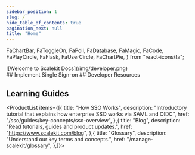 ```yaml
---
sidebar_position: 1
slug: /
hide_table_of_contents: true
pagination_next: null
title: "Home"
---
```


  FaChartBar,
  FaToggleOn,
  FaPoll,
  FaDatabase,
  FaMagic,
  FaCode,
  FaPlayCircle,
  FaFlask,
  FaUserCircle,
  FaChartPie,
} from "react-icons/fa";

<div className="homepage">
<div class="row">
<div class="col col-2">
<Hero title="Scalekit Developer Documentation" subtitle="Implement Single Sign-on in just a few hours with our quick start guides, SDKs and code samples!">
<FancyLink
  href="/sso/guides/key-concepts/sso-overview"
  linkText="Learn Single Sign-on basics"
></FancyLink>
<FancyLink
  href="/sso/single-sign-on/quickstart"
  linkText="Implement SSO using our Quickstart Guide"
></FancyLink>
<FancyLink
  href="/sdks"
  linkText="Start building with our SDKs"
></FancyLink>
</Hero>
</div>
<div class="col col-2">
![Welcome to Scalekit Docs](/img/developer.png)
</div>
</div>
## Implement Single Sign-on
<ProductList
items={[{
  title: "Single Sign-on Quickstart",
  description: "Implement SSO using our quick start guide.",
  href: "/sso/single-sign-on/quickstart",
},{
  title: "Admin Portal",
  description: "Integrate self-serve SSO Configuration portal via no-code or APIs.",
  href: "/sso/single-sign-on/quickstart-admin-portal",
},{
  title: "Launch Checklist",
  description: "Understand critical checklist items before you go-live",
  href: "/sso/single-sign-on/launch-checklist",
},]}>
</ProductList>
##  Developer Resources
<ProductList
items={[{
  title: "Scalekit SDKs",
  description: "Secure your apps with our robust SDKs.",
  href: "/sdks",
},{
  title: "API Reference",
  description: "Detailed documentation of our APIs along with code samples.",
  href: "/apis",
},{
  title: "Idp Initiated SSO",
  description: "Understand IdP initiated SSO and how to implement using Scalekit Platform.",
  href: "/sso/guides/setup-sso/implement-idp-initiated-sso",
},{
  title: "Integration with Auth0",
  description: "Integrate Scalekit in your Auth0 tenant to implement Enterprise SSO",
  href: "/sso/guides/integrate-with-your-auth-system/auth0",
},{
  title: "Integration with Firebase",
  description: "Integrate Scalekit in your Firebase project to implement Enterprise SSO",
  href: "/sso/guides/integrate-with-your-auth-system/auth0",
}, {
  title: "Add SSO to your login page",
  description: "Tutorial explaining different strategies to implement SSO in your login page",
  href: "/sso/guides/setup-sso/build-login-page",
}]}>

</ProductList>

## Learning Guides
<ProductList
items={[{
  title: "How SSO Works",
  description: "Introductory tutorial that explains how enterprise SSO works via SAML and OIDC",
  href: "/sso/guides/key-concepts/sso-overview",
},{
  title: "Blog",
  description: "Read tutorials, guides and product updates.",
  href: "https://www.scalekit.com/blog",
},{
  title: "Glossary",
  description: "Understand our key terms and concepts.",
  href: "/manage-scalekit/glossary",
},]}>

</ProductList>

</div>

